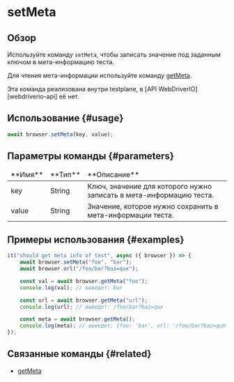
# setMeta

## Обзор

Используйте команду `setMeta`, чтобы записать значение под заданным ключом в мета-информацию теста.

Для чтения мета-информации используйте команду [getMeta](../getMeta).

<Admonition type="info">
    Эта команда реализована внутри testplane, в [API WebDriverIO][webdriverio-api] её нет.
</Admonition>

## Использование {#usage}

```javascript
await browser.setMeta(key, value);
```

## Параметры команды {#parameters}

<table>
<thead>
<tr><td>**Имя**</td><td>**Тип**</td><td>**Описание**</td></tr>
</thead>
<tbody>
<tr><td>key</td><td>String</td><td>Ключ, значение для которого нужно записать в мета-информацию теста.</td></tr>
<tr><td>value</td><td>String</td><td>Значение, которое нужно сохранить в мета-информации теста.</td></tr>

</tbody>
</table>

## Примеры использования {#examples}

```javascript
it("should get meta info of test", async ({ browser }) => {
    await browser.setMeta("foo", "bar");
    await browser.url("/foo/bar?baz=qux");

    const val = await browser.getMeta("foo");
    console.log(val); // выведет: bar

    const url = await browser.getMeta("url");
    console.log(url); // выведет: /foo/bar?baz=qux

    const meta = await browser.getMeta();
    console.log(meta); // выведет: {foo: 'bar', url: '/foo/bar?baz=qux'}
});
```

## Связанные команды {#related}

-   [getMeta](../getMeta)

[webdriverio-api]: https://webdriver.io/docs/api
